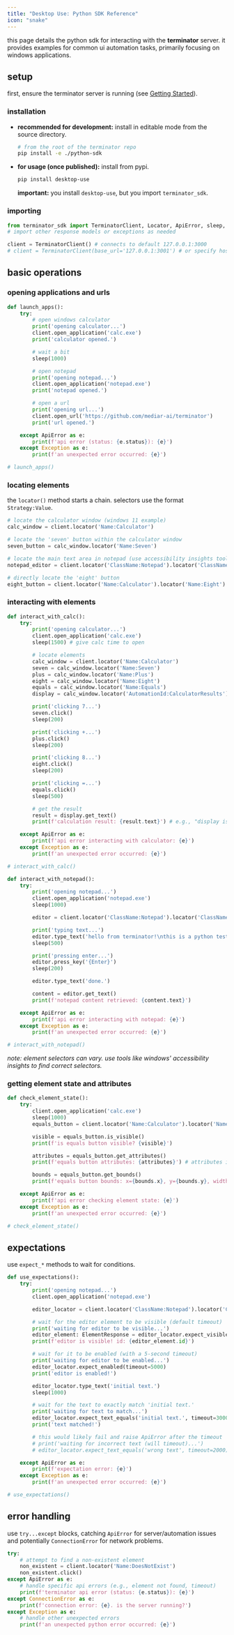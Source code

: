 ```yaml
---
title: "Desktop Use: Python SDK Reference"
icon: "snake"
---
```


this page details the python sdk for interacting with the **terminator** server. it provides examples for common ui automation tasks, primarily focusing on windows applications.

## setup

first, ensure the terminator server is running (see [Getting Started](/terminator/getting-started)).

### installation

*   **recommended for development:** install in editable mode from the source directory.
    ```bash
    # from the root of the terminator repo
    pip install -e ./python-sdk
    ```
*   **for usage (once published):** install from pypi.
    ```bash
    pip install desktop-use
    ```
    **important:** you install `desktop-use`, but you import `terminator_sdk`.

### importing

```python
from terminator_sdk import TerminatorClient, Locator, ApiError, sleep, ElementResponse
# import other response models or exceptions as needed

client = TerminatorClient() # connects to default 127.0.0.1:3000
# client = TerminatorClient(base_url='127.0.0.1:3001') # or specify host:port
```

## basic operations

### opening applications and urls

```python
def launch_apps():
    try:
        # open windows calculator
        print('opening calculator...')
        client.open_application('calc.exe')
        print('calculator opened.')

        # wait a bit
        sleep(1000)

        # open notepad
        print('opening notepad...')
        client.open_application('notepad.exe')
        print('notepad opened.')

        # open a url
        print('opening url...')
        client.open_url('https://github.com/mediar-ai/terminator')
        print('url opened.')

    except ApiError as e:
        print(f'api error (status: {e.status}): {e}')
    except Exception as e:
        print(f'an unexpected error occurred: {e}')

# launch_apps()
```

### locating elements

the `locator()` method starts a chain. selectors use the format `Strategy:Value`.

```python
# locate the calculator window (windows 11 example)
calc_window = client.locator('Name:Calculator')

# locate the 'seven' button within the calculator window
seven_button = calc_window.locator('Name:Seven')

# locate the main text area in notepad (use accessibility insights tool to find correct class/id)
notepad_editor = client.locator('ClassName:Notepad').locator('ClassName:RichEditD2DPT')

# directly locate the 'eight' button
eight_button = client.locator('Name:Calculator').locator('Name:Eight')
```

### interacting with elements

```python
def interact_with_calc():
    try:
        print('opening calculator...')
        client.open_application('calc.exe')
        sleep(1500) # give calc time to open

        # locate elements
        calc_window = client.locator('Name:Calculator')
        seven = calc_window.locator('Name:Seven')
        plus = calc_window.locator('Name:Plus')
        eight = calc_window.locator('Name:Eight')
        equals = calc_window.locator('Name:Equals')
        display = calc_window.locator('AutomationId:CalculatorResults')

        print('clicking 7...')
        seven.click()
        sleep(200)

        print('clicking +...')
        plus.click()
        sleep(200)

        print('clicking 8...')
        eight.click()
        sleep(200)

        print('clicking =...')
        equals.click()
        sleep(500)

        # get the result
        result = display.get_text()
        print(f'calculation result: {result.text}') # e.g., "display is 15"

    except ApiError as e:
        print(f'api error interacting with calculator: {e}')
    except Exception as e:
        print(f'an unexpected error occurred: {e}')

# interact_with_calc()

def interact_with_notepad():
    try:
        print('opening notepad...')
        client.open_application('notepad.exe')
        sleep(1000)

        editor = client.locator('ClassName:Notepad').locator('ClassName:RichEditD2DPT')

        print('typing text...')
        editor.type_text('hello from terminator!\nthis is a python test.')
        sleep(500)

        print('pressing enter...')
        editor.press_key('{Enter}')
        sleep(200)

        editor.type_text('done.')

        content = editor.get_text()
        print(f'notepad content retrieved: {content.text}')

    except ApiError as e:
        print(f'api error interacting with notepad: {e}')
    except Exception as e:
        print(f'an unexpected error occurred: {e}')

# interact_with_notepad()
```

*note: element selectors can vary. use tools like windows' accessibility insights to find correct selectors.* 

### getting element state and attributes

```python
def check_element_state():
    try:
        client.open_application('calc.exe')
        sleep(1000)
        equals_button = client.locator('Name:Calculator').locator('Name:Equals')

        visible = equals_button.is_visible()
        print(f'is equals button visible? {visible}')

        attributes = equals_button.get_attributes()
        print(f'equals button attributes: {attributes}') # attributes is a dataclass

        bounds = equals_button.get_bounds()
        print(f'equals button bounds: x={bounds.x}, y={bounds.y}, width={bounds.width}, height={bounds.height}')

    except ApiError as e:
        print(f'api error checking element state: {e}')
    except Exception as e:
        print(f'an unexpected error occurred: {e}')

# check_element_state()
```

## expectations

use `expect_*` methods to wait for conditions.

```python
def use_expectations():
    try:
        print('opening notepad...')
        client.open_application('notepad.exe')

        editor_locator = client.locator('ClassName:Notepad').locator('ClassName:RichEditD2DPT')

        # wait for the editor element to be visible (default timeout)
        print('waiting for editor to be visible...')
        editor_element: ElementResponse = editor_locator.expect_visible()
        print(f'editor is visible! id: {editor_element.id}')

        # wait for it to be enabled (with a 5-second timeout)
        print('waiting for editor to be enabled...')
        editor_locator.expect_enabled(timeout=5000)
        print('editor is enabled!')

        editor_locator.type_text('initial text.')
        sleep(1000)

        # wait for the text to exactly match 'initial text.'
        print('waiting for text to match...')
        editor_locator.expect_text_equals('initial text.', timeout=3000)
        print('text matched!')

        # this would likely fail and raise ApiError after the timeout
        # print('waiting for incorrect text (will timeout)...')
        # editor_locator.expect_text_equals('wrong text', timeout=2000)

    except ApiError as e:
        print(f'expectation error: {e}')
    except Exception as e:
        print(f'an unexpected error occurred: {e}')

# use_expectations()
```

## error handling

use `try...except` blocks, catching `ApiError` for server/automation issues and potentially `ConnectionError` for network problems.

```python
try:
    # attempt to find a non-existent element
    non_existent = client.locator('Name:DoesNotExist')
    non_existent.click()
except ApiError as e:
    # handle specific api errors (e.g., element not found, timeout)
    print(f'terminator api error (status: {e.status}): {e}')
except ConnectionError as e:
    print(f'connection error: {e}. is the server running?')
except Exception as e:
    # handle other unexpected errors
    print(f'an unexpected python error occurred: {e}')
``` 
